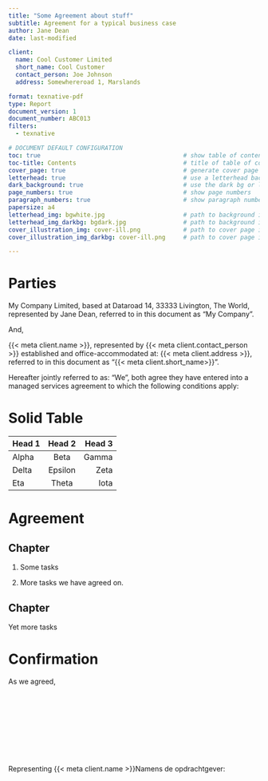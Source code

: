 ```yaml
---
title: "Some Agreement about stuff"
subtitle: Agreement for a typical business case
author: Jane Dean
date: last-modified

client:
  name: Cool Customer Limited
  short_name: Cool Customer
  contact_person: Joe Johnson
  address: Somewhereroad 1, Marslands

format: texnative-pdf
type: Report
document_version: 1
document_number: ABC013
filters:
  - texnative

# DOCUMENT DEFAULT CONFIGURATION
toc: true                                        # show table of contents
toc-title: Contents                              # title of table of contents
cover_page: true                                 # generate cover page
letterhead: true                                 # use a letterhead background
dark_background: true                            # use the dark bg or letterhead with white text
page_numbers: true                               # show page numbers
paragraph_numbers: true                          # show paragraph numbers before headers
papersize: a4
letterhead_img: bgwhite.jpg                      # path to background image
letterhead_img_darkbg: bgdark.jpg                # path to background image for dark background
cover_illustration_img: cover-ill.png            # path to cover page illustration image
cover_illustration_img_darkbg: cover-ill.png     # path to cover page illustration image for dark background

---
```


# Parties

My Company Limited, based at Dataroad 14, 33333 Livington, The World,
represented by Jane Dean, referred to in this document as "My Company".

And,

{{< meta client.name >}}, represented by {{< meta client.contact_person >}} established
and office-accommodated at: {{< meta client.address >}}, referred to in
this document as "{{< meta client.short_name>}}".

Hereafter jointly referred to as: “We”, both agree they have entered into a
managed services agreement to which the following conditions apply:


# Solid Table

| Head 1 | Head 2  | Head 3 |
|:-------|:-------:|-------:|
| Alpha  | Beta    | Gamma  |
| Delta  | Epsilon | Zeta   |
| Eta    | Theta   | Iota |

# Agreement

## Chapter

1. Some tasks

2. More tasks we have agreed on.

## Chapter

Yet more tasks

\newpage

# Confirmation

As we agreed,\

\mbox{~~~~~~~~~~~~~~~}{Starting date agreement:}\
\
\mbox{~~~~~~~~~~~~~~~}{ {{< meta date >}} }\
\mbox{~~~~~~~~~~~~~~~}{ \_\_\_\_\_\_\_\_\_\_\_\_\_\_\_\_\_\_\_\_\_\_ } \

\

\

Representing {{< meta client.name >}}Namens de opdrachtgever:\

\mbox{~~~~~~~~~~~~~~~}{Date}\
\

\mbox{~~~~~~~~~~~~~~~}{ \_\_\_\_\_\_\_\_\_\_\_\_\_\_\_\_\_\_\_\_\_\_\mbox{~~~~~}\_\_\_\_\_\_\_\_\_\_\_\_\_\_\_\_\_\_\_\_\_\_ } \
\

\mbox{~~~~~~~~~~~~~~~}{Name and signature:}\
\

\mbox{~~~~~~~~~~~~~~~}{ \_\_\_\_\_\_\_\_\_\_\_\_\_\_\_\_\_\_\_\_\_\_\mbox{~~~~~}\_\_\_\_\_\_\_\_\_\_\_\_\_\_\_\_\_\_\_\_\_\_ } \
